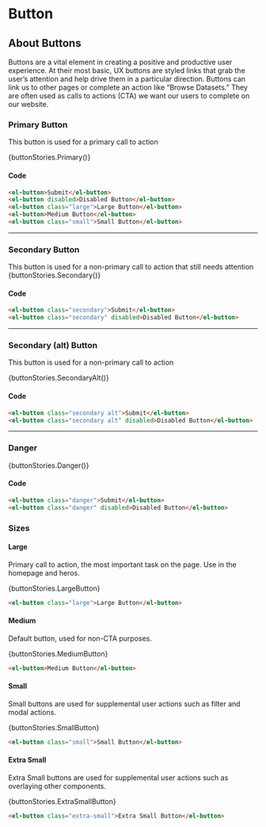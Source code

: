 

<Meta title="Components/Button" component={ElButton} />

# Button

## About Buttons
Buttons are a vital element in creating a positive and productive user experience. At their most basic, UX buttons are styled links that grab the user’s attention and help drive them in a particular direction. Buttons can link us to other pages or complete an action like “Browse Datasets.” They are often used as calls to actions (CTA) we want our users to complete on our website.

### Primary Button
This button is used for a primary call to action

<Story of={buttonStories.Primary} height='60px'>{buttonStories.Primary()}</Story>

#### Code

```html
<el-button>Submit</el-button>
<el-button disabled>Disabled Button</el-button>
<el-button class="large">Large Button</el-button>
<el-button>Medium Button</el-button>
<el-button class="small">Small Button</el-button>
```

---

### Secondary Button
This button is used for a non-primary call to action that still needs attention
<Story of={buttonStories.Secondary} height='50px'>{buttonStories.Secondary()}</Story>

#### Code

```html
<el-button class="secondary">Submit</el-button>
<el-button class="secondary" disabled>Disabled Button</el-button>
```

---

### Secondary (alt) Button
This button is used for a non-primary call to action

<Story of={buttonStories.SecondaryAlt} height='50px'>{buttonStories.SecondaryAlt()}</Story>

#### Code

```html
<el-button class="secondary alt">Submit</el-button>
<el-button class="secondary alt" disabled>Disabled Button</el-button>
```

---

### Danger
<Story of={buttonStories.Danger} height='50px'>{buttonStories.Danger()}</Story>

#### Code

```html
<el-button class="danger">Submit</el-button>
<el-button class="danger" disabled>Disabled Button</el-button>
```

### Sizes

#### Large

Primary call to action, the most important task on the page. Use in the homepage and heros.

<Story of={buttonStories.LargeButton} height='60px'>{buttonStories.LargeButton}</Story>

```html
<el-button class="large">Large Button</el-button>
```


#### Medium

Default button, used for non-CTA purposes.

<Story of={buttonStories.MediumButton} height='60px'>{buttonStories.MediumButton}</Story>

```html
<el-button>Medium Button</el-button>
```


#### Small

Small buttons are used for supplemental user actions such as filter and modal actions.

<Story of={buttonStories.SmallButton} height='60px'>{buttonStories.SmallButton}</Story>

```html
<el-button class="small">Small Button</el-button>
```


#### Extra Small

Extra Small buttons are used for supplemental user actions such as overlaying other components.

<Story of={buttonStories.ExtraSmallButton} height='60px'>{buttonStories.ExtraSmallButton}</Story>

```html
<el-button class="extra-small">Extra Small Button</el-button>
```
